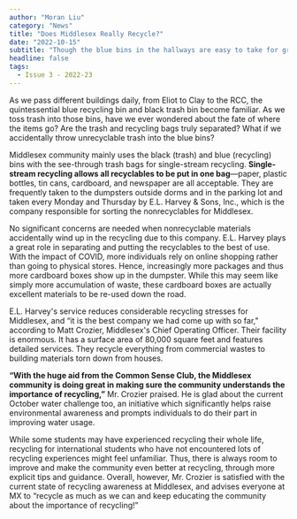 ```yaml
---
author: "Moran Liu"
category: "News"
title: "Does Middlesex Really Recycle?"
date: "2022-10-15"
subtitle: "Though the blue bins in the hallways are easy to take for granted, Middlesex depends on broader services to make sure it actually recycles what is within them."
headline: false
tags:
  - Issue 3 - 2022-23
---
```


As we pass different buildings daily, from Eliot to Clay to the RCC, the quintessential blue recycling bin and black trash bin become familiar. As we toss trash into those bins, have we ever wondered about the fate of where the items go? Are the trash and recycling bags truly separated? What if we accidentally throw unrecyclable trash into the blue bins?

Middlesex community mainly uses the black (trash) and blue (recycling) bins with the see-through trash bags for single-stream recycling. **Single-stream recycling allows all recyclables to be put in one bag**—paper, plastic bottles, tin cans, cardboard, and newspaper are all acceptable. They are frequently taken to the dumpsters outside dorms and in the parking lot and taken every Monday and Thursday by E.L. Harvey & Sons, Inc., which is the company responsible for sorting the nonrecyclables for Middlesex.

No significant concerns are needed when nonrecyclable materials accidentally wind up in the recycling due to this company. E.L. Harvey plays a great role in separating and putting the recyclables to the best of use. With the impact of COVID, more individuals rely on online shopping rather than going to physical stores. Hence, increasingly more packages and thus more cardboard boxes show up in the dumpster. While this may seem like simply more accumulation of waste, these cardboard boxes are actually excellent materials to be re-used down the road.

E.L. Harvey's service reduces considerable recycling stresses for Middlesex, and “it is the best company we had come up with so far," according to Matt Crozier, Middlesex's Chief Operating Officer. Their facility is enormous. It has a surface area of 80,000 square feet and features detailed services. They recycle everything from commercial wastes to building materials torn down from houses.

**“With the huge aid from the Common Sense Club, the Middlesex community is doing great in making sure the community understands the importance of recycling,”** Mr. Crozier praised. He is glad about the current October water challenge too, an initiative which significantly helps raise environmental awareness and prompts individuals to do their part in improving water usage.

While some students may have experienced recycling their whole life, recycling for international students who have not encountered lots of recycling experiences might feel unfamiliar. Thus, there is always room to improve and make the community even better at recycling, through more explicit tips and guidance. Overall, however, Mr. Crozier is satisfied with the current state of recycling awareness at Middlesex, and advises everyone at MX to “recycle as much as we can and keep educating the community about the importance of recycling!”
